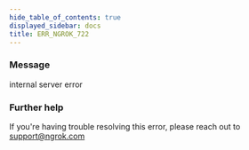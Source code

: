```yaml
---
hide_table_of_contents: true
displayed_sidebar: docs
title: ERR_NGROK_722
---
```




### Message

internal server error

<ErrorDetails error="err_ngrok_722" />

### Further help

If you're having trouble resolving this error, please reach out to [support@ngrok.com](mailto:support@ngrok.com?subject=Help%20with%20ERR_NGROK_722)
